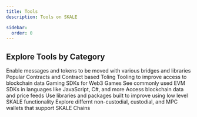 ```yaml
---
title: Tools
description: Tools on SKALE

sidebar:
  order: 0
---
```




## Explore Tools by Category

<CardGrid>
	<a style="text-decoration: none;"href="/tools/bridges">
		<Card title="Oracles">
			Enable messages and tokens to be moved with various bridges and libraries
		</Card>
	</a>
	<a style="text-decoration: none;"href="/tools/contracts">
		<Card title="Contracts">
			Popular Contracts and Contract based Toling
		</Card>
	</a>
	<a style="text-decoration: none;"href="/tools/data">
		<Card title="Data & Indexers">
			Tooling to improve access to blockchain data
		</Card>
	</a>
	<a style="text-decoration: none;"href="/tools/gaming">
		<Card title="Gaming SDKs">
			Gaming SDKs for Web3 Games
		</Card>
	</a>
	<a style="text-decoration: none;"href="/tools/libaries">
		<Card title="EVM Libraries">
			See commonly used EVM SDKs in languages like JavaScript, C#, and more
		</Card>
	</a>
	<a style="text-decoration: none;"href="/tools/oracles">
		<Card title="Oracles">
			Access blockchain data and price feeds
		</Card>
	</a>
	<a style="text-decoration: none;"href="/tools/skale">
		<Card title="SKALE Specifc">
			Use libraries and packages built to improve using low level SKALE functionality
		</Card>
	</a>
	<a style="text-decoration: none;"href="/tools/wallets">
		<Card title="Wallets">
			Explore differnt non-custodial, custodial, and MPC wallets that support SKALE Chains
		</Card>
	</a>
</CardGrid>
